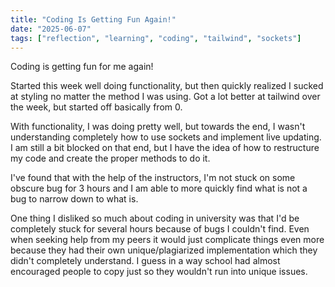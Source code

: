 ```yaml
---
title: "Coding Is Getting Fun Again!"
date: "2025-06-07"
tags: ["reflection", "learning", "coding", "tailwind", "sockets"]
---
```


Coding is getting fun for me again!

Started this week well doing functionality, but then quickly realized I sucked at styling no matter the method I was using. Got a lot better at tailwind over the week, but started off basically from 0.

With functionality, I was doing pretty well, but towards the end, I wasn't understanding completely how to use sockets and implement live updating. I am still a bit blocked on that end, but I have the idea of how to restructure my code and create the proper methods to do it.

I've found that with the help of the instructors, I'm not stuck on some obscure bug for 3 hours and I am able to more quickly find what is not a bug to narrow down to what is. 

One thing I disliked so much about coding in university was that I'd be completely stuck for several hours because of bugs I couldn't find. Even when seeking help from my peers it would just complicate things even more because they had their own unique/plagiarized implementation which they didn't completely understand. I guess in a way school had almost encouraged people to copy just so they wouldn't run into unique issues.